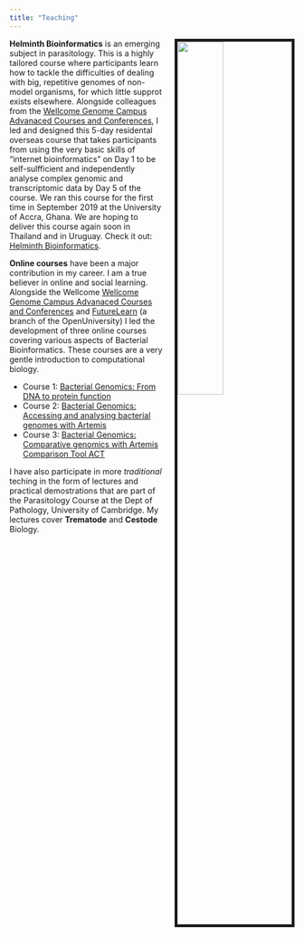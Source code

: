 ```yaml
---
title: "Teaching"
---
```


<link rel="stylesheet" href="styles.css" type="text/css">

<img src="images/teaching_GC.jpeg" style="width:40%; border:5px solid; margin-left: 20px" align="right"> 

**Helminth Bioinformatics** is an emerging subject in parasitology. This is a highly tailored course where participants learn how to tackle the difficulties of dealing with big, repetitive genomes of non-model organisms, for which little supprot exists elsewhere. Alongside colleagues from the [Wellcome Genome Campus Advanaced Courses and Conferences](https://coursesandconferences.wellcomegenomecampus.org/), I led and designed this 5-day residental overseas course that takes participants from using the very basic skills of "internet bioinformatics" on Day 1 to be self-sulfficient and independently analyse complex genomic and transcriptomic data by Day 5 of the course. We ran this course for the first time in September 2019 at the University of Accra, Ghana. We are hoping to deliver this course again soon in Thailand and in Uruguay. 
Check it out:
[Helminth Bioinformatics](https://coursesandconferences.wellcomegenomecampus.org/our-events/helminth-bioinformatics-ghana-2019/).   

**Online courses** have been a major contribution in my career. I am a true believer in online and social learning. Alongside the Wellcome [Wellcome Genome Campus Advanaced Courses and Conferences](https://coursesandconferences.wellcomegenomecampus.org/) and [FutureLearn](https://www.futurelearn.com/) (a branch of the OpenUniversity) I led the development of three online courses covering various aspects of Bacterial Bioinformatics. These courses are a very gentle introduction to computational biology. 

* Course 1: [Bacterial Genomics: From DNA to protein function](https://www.futurelearn.com/courses/bacterial-genomes-bioinformatics) 
* Course 2: [Bacterial Genomics: Accessing and analysing bacterial genomes with Artemis](https://www.futurelearn.com/courses/bacterial-genomes-access-and-analysis)
* Course 3: [Bacterial Genomics: Comparative genomics with Artemis Comparison Tool ACT ](https://www.futurelearn.com/courses/bacterial-genomes-comparative-genomics-act)

I have also participate in more _traditional_ teching in the form of lectures and practical demostrations that are part of the Parasitology Course at the Dept of Pathology, University of Cambridge. My lectures cover **Trematode** and **Cestode** Biology. 


